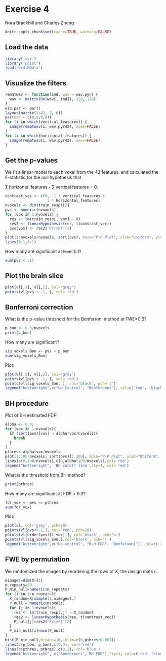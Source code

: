 Exercise 4
========================================================
Nora Brackbill and Charles Zheng

```r
knitr::opts_chunk$set(cache=TRUE, warning=FALSE)
```

## Load the data

```r
library('car')
library('pdist')
load('ex4.RData')
```

## Visualize the filters

```r
rematwav <- function(ind, wav = wav.pyr) {
  wav <- matrix(Re(wav[, ind]), 128, 128)
}
old.par <- par()
layout(matrix(1:42, 7, 6))
par(mar = c(0,0,0,0))
for (i in which(vertical_features)) {
  image(rematwav(i, wav.pyr42), axes=FALSE)  
}
for (i in which(horizontal_features)) {
  image(rematwav(i, wav.pyr42), axes=FALSE)  
}
```

## Get the p-values

We fit a linear model to each voxel from the 42 features, and calculated the F-statistic for the null hypothesis that 

$\sum$ horizontal features - $\sum$ vertical features = 0.


```r
contrast_vec <- c(0, -1 * vertical_features + 
                   1 * horizontal_features)
nvoxels <- dim(train_resp)[2]
pvs <- numeric(nvoxels)
for (vox in 1:nvoxels) {
  res <- lm(train_resp[, vox] ~ X)
  res2 <- linearHypothesis(res, t(contrast_vec))
  pvs[vox] <- res2$'Pr(>F)'[2]
}
plot(1:nvoxels/nvoxels, sort(pvs), main="P-P Plot", xlab="Uniform", ylab="Calculated")
lines(0:1,0:1)
```

How many are significant at level 0.1?

```r
sum(pvs < .1)
```

## Plot the brain slice

```r
plot(vl[,1], vl[,2], col='grey')
points(vl[pvs < .1, ], col='red')
```

## Bonferroni correction

What is the p-value threshold for the Bonferroni method at FWE=0.3?

```r
p_bon <- 0.3/nvoxels
print(p_bon)
```

How many are significant?

```r
sig_voxels_Bon <- pvs < p_bon
sum(sig_voxels_Bon)
```

Plot:

```r
plot(vl[,1], vl[,2], col='grey')
points(vl[pvs < .1, ], col='red')
points(vl[sig_voxels_Bon, ], col='black', pch='|')
legend("bottomright",c("No Control", "Bonferonni"), col=c('red', 'black'), pch=c('o','|'))
```

## BH procedure

Plot of BH estimated FDP
```r
alpha <- 0.3;
for (vox in 1:nvoxels){
  if (sort(pvs)[vox] > alpha*vox/nvoxels){
    break
  }
}
pthres<-alpha*vox/nvoxels
plot(1:100/nvoxels, sort(pvs)[1:100], main="P-P Plot", xlab="Uniform", ylab="Calculated")
lines(c(0,100/nvoxels),c(0,alpha*100/nvoxels),col='red')
legend("bottomright", 'BH cutoff line',lty=1, col='red')
```

What is the threshold from BH method?

```r
print(pthres)
```

How many are significant at FDR = 0.3?

```r
fdr_vox <- pvs <= pthres
sum(fdr_vox)
```

Plot:

```r
plot(vl, col='grey', pch=20)
points(vl[pvs<0.1,], col='red', pch=20) 
points(vl[order(pvs)[1:vox],], col='black', pch='o')
points(vl[sig_voxels_Bon,],col='black', pch='|')
legend("bottomright",c("No control", "B-H FDR", "Bonferonni"), col=c('red', 'black', 'black'), pch=c('o','o','|'))

```

## FWE by permutation

We randomized the images by reordering the rows of X, the design matrix.

```r
nimages=dim(X)[1]
n_repeats=20
P_min_null=numeric(n_repeats)
for (i in 1:n_repeats){
  X_random=X[sample(1:nimages),]
  P_null = numeric(nvoxels)
  for (j in 1:nvoxels){
    res <- lm(train_resp[,j] ~ X_random)
    res2 <- linearHypothesis(res, t(contrast_vec))
    P_null[j]=res2$'Pr(>F)'[2]
  }
  P_min_null[i]=min(P_null)
}
hist(P_min_null,breaks=10, xlim=c(0,pthres+0.001))
lines(c(p_bon, p_bon),c(0,3), col='red')
lines(c(pthres, pthres),c(0,3), col='blue')
legend("bottomright", c('Bonferonni','BH FDR'),lty=1, col=c('red','blue'))
```

